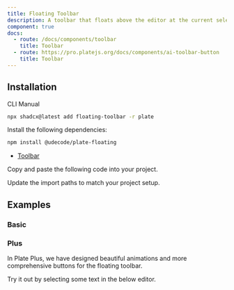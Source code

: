 ```yaml
---
title: Floating Toolbar
description: A toolbar that floats above the editor at the current selection.
component: true
docs:
  - route: /docs/components/toolbar
    title: Toolbar
  - route: https://pro.platejs.org/docs/components/ai-toolbar-button
    title: Toolbar
---
```


## Installation

<Tabs defaultValue="cli">

<TabsList>
<TabsTrigger value="cli">CLI</TabsTrigger>
<TabsTrigger value="manual">Manual</TabsTrigger>
</TabsList>
<TabsContent value="cli">

```bash
npx shadcx@latest add floating-toolbar -r plate
```

</TabsContent>

<TabsContent value="manual">

<Steps>

<Step>

Install the following dependencies:

```bash
npm install @udecode/plate-floating
```

- [Toolbar](/docs/components/toolbar)

</Step>

<Step>

Copy and paste the following code into your project.

</Step>

<ComponentSource name="floating-toolbar" />

<Step>

Update the import paths to match your project setup.

</Step>

</Steps>

</TabsContent>

</Tabs>

## Examples

### Basic

<ComponentPreview name="playground-demo" id="basicnodes" />

<ComponentSource src="../../templates/plate-playground-template/src/components/plate-editor.tsx" />

### Plus

In Plate Plus, we have designed beautiful animations and more comprehensive buttons for the floating toolbar.

Try it out by selecting some text in the below editor.

<ComponentPreviewPro
  name="pro-iframe-demo"
  id="pro-toolbar"
  component="toolbar"
/>
